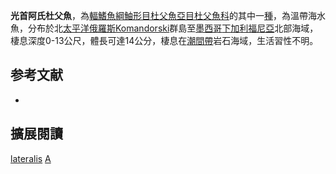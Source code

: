 {{Speciesbox
| name = 光首阿氏杜父魚
| image = 
| image_width = 250px
| status = NE
| status_system = IUCN3.1
| genus = Artedius
| species = lateralis
| authority = [[Girard|Girard]], 1854
| synonyms = *''Scorpaenichthys lateralis, Girard, 1854''
}}
'''光首阿氏杜父魚'''，為[[輻鰭魚綱|輻鰭魚綱]][[鮋形目|鮋形目]][[杜父魚亞目|杜父魚亞目]][[杜父魚科|杜父魚科]]的其中一[[種|種]]，為溫帶海水魚，分布於北[[太平洋|太平洋]][[俄羅斯|俄羅斯]]Komandorski群島至[[墨西哥|墨西哥]][[下加利福尼亞|下加利福尼亞]]北部海域，棲息深度0-13公尺，體長可達14公分，棲息在[[潮間帶|潮間帶]]岩石海域，生活習性不明。

==参考文献==
*{{FishBase_species|genus=Artedius|species=lateralis |year=2014|month=5}}
== 擴展閱讀 ==
{{refbegin}}
{{wikispecies-inline|Artedius lateralis|光首阿氏杜父魚}}
{{refend}}
{{Taxonbar|from=Q1975893}}

[[Category:阿氏杜父魚屬|lateralis]]
[[Category:1854年描述的魚類|A]]


{{鮋形目小作品}}